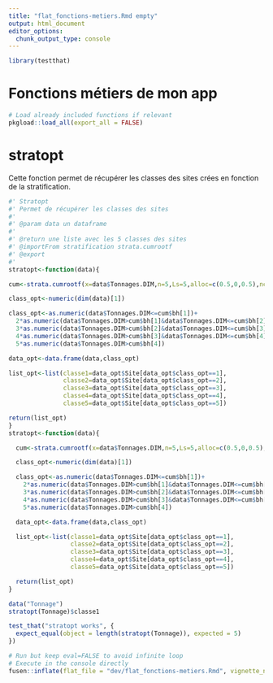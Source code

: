 ```yaml
---
title: "flat_fonctions-metiers.Rmd empty"
output: html_document
editor_options: 
  chunk_output_type: console
---
```


```r
library(testthat)
```

# Fonctions métiers de mon app
```r
# Load already included functions if relevant
pkgload::load_all(export_all = FALSE)
```

# stratopt
Cette fonction permet de récupérer les classes des sites crées en fonction de la stratification.
```r
#' Stratopt
#' Permet de récupérer les classes des sites
#'
#' @param data un dataframe
#'
#' @return une liste avec les 5 classes des sites
#' @importFrom stratification strata.cumrootf
#' @export
#'
stratopt<-function(data){

cum<-strata.cumrootf(x=data$Tonnages.DIM,n=5,Ls=5,alloc=c(0.5,0,0.5),nclass = 200)

class_opt<-numeric(dim(data)[1])

class_opt<-as.numeric(data$Tonnages.DIM<=cum$bh[1])+
  2*as.numeric(data$Tonnages.DIM>cum$bh[1]&data$Tonnages.DIM<=cum$bh[2])+
  3*as.numeric(data$Tonnages.DIM>cum$bh[2]&data$Tonnages.DIM<=cum$bh[3])+
  4*as.numeric(data$Tonnages.DIM>cum$bh[3]&data$Tonnages.DIM<=cum$bh[4])+
  5*as.numeric(data$Tonnages.DIM>cum$bh[4])

data_opt<-data.frame(data,class_opt)

list_opt<-list(classe1=data_opt$Site[data_opt$class_opt==1],
               classe2=data_opt$Site[data_opt$class_opt==2],
               classe3=data_opt$Site[data_opt$class_opt==3],
               classe4=data_opt$Site[data_opt$class_opt==4],
               classe5=data_opt$Site[data_opt$class_opt==5])

return(list_opt)
}
stratopt<-function(data){

  cum<-strata.cumrootf(x=data$Tonnages.DIM,n=5,Ls=5,alloc=c(0.5,0,0.5),nclass = 200)

  class_opt<-numeric(dim(data)[1])

  class_opt<-as.numeric(data$Tonnages.DIM<=cum$bh[1])+
    2*as.numeric(data$Tonnages.DIM>cum$bh[1]&data$Tonnages.DIM<=cum$bh[2])+
    3*as.numeric(data$Tonnages.DIM>cum$bh[2]&data$Tonnages.DIM<=cum$bh[3])+
    4*as.numeric(data$Tonnages.DIM>cum$bh[3]&data$Tonnages.DIM<=cum$bh[4])+
    5*as.numeric(data$Tonnages.DIM>cum$bh[4])

  data_opt<-data.frame(data,class_opt)

  list_opt<-list(classe1=data_opt$Site[data_opt$class_opt==1],
                 classe2=data_opt$Site[data_opt$class_opt==2],
                 classe3=data_opt$Site[data_opt$class_opt==3],
                 classe4=data_opt$Site[data_opt$class_opt==4],
                 classe5=data_opt$Site[data_opt$class_opt==5])

  return(list_opt)
}

```

```r
data("Tonnage")
stratopt(Tonnage)$classe1
```

```r
test_that("stratopt works", {
  expect_equal(object = length(stratopt(Tonnage)), expected = 5)
})
```


```r
# Run but keep eval=FALSE to avoid infinite loop
# Execute in the console directly
fusen::inflate(flat_file = "dev/flat_fonctions-metiers.Rmd", vignette_name = "Go further")
```

